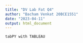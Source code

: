 ```yaml
---
title: "DV Lab Fat Q4"
author: "Bacham Venkat 20BCE1551"
date: "2023-04-11"
output: html_document
---
```


```r
tabPY with TABLEAU
```

